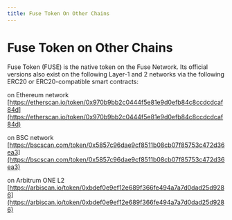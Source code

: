 ```yaml
---
title: Fuse Token On Other Chains
---
```

# Fuse Token on Other Chains

Fuse Token (FUSE) is the native token on the Fuse Network. Its official versions also exist on the following Layer-1 and 2 networks via the following ERC20 or ERC20-compatible smart contracts:

on Ethereum network [https://etherscan.io/token/0x970b9bb2c0444f5e81e9d0efb84c8ccdcdcaf84d](https://etherscan.io/token/0x970b9bb2c0444f5e81e9d0efb84c8ccdcdcaf84d)​

on BSC network [https://bscscan.com/token/0x5857c96dae9cf8511b08cb07f85753c472d36ea3](https://bscscan.com/token/0x5857c96dae9cf8511b08cb07f85753c472d36ea3)​

on Arbitrum ONE L2 [https://arbiscan.io/token/0xbdef0e9ef12e689f366fe494a7a7d0dad25d9286](https://arbiscan.io/token/0xbdef0e9ef12e689f366fe494a7a7d0dad25d9286)​
